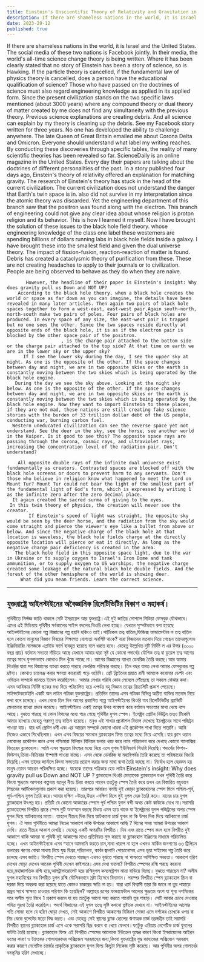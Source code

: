 ```yaml
---
title: Einstein's Unscientific Theory of Relativity and Gravitation in America.
description: If there are shameless nations in the world, it is Israel and the United States. The social media of these two nations is Facebook jointly. In their media, the world's all-time science change theory is being written. Where it has been clearly stated that no story of Einstein has been a story of science, so is Hawking.
date: 2023-29-12
published: true
---
```


If there are shameless nations in the world, it is Israel and the United States. The social media of these two nations is Facebook jointly. In their media, the world's all-time science change theory is being written. Where it has been clearly stated that no story of Einstein has been a story of science, so is Hawking. If the particle theory is cancelled, if the fundamental law of physics theory is cancelled, does a person have the educational qualification of science?
            Those who have passed on the doctrines of science must also regard engineering knowledge as applied in its applied form.
Since the present civilization stands on the two specific laws mentioned (about 3000 years) where any compound theory or dual theory of matter created by me does not find any simultaneity with the previous theory. Previous science explanations are creating debris. And all science can explain by my theory is cleaning up the debris. See my Facebook story written for three years.
           No one has developed the ability to challenge anywhere. The late Queen of Great Britain emailed me about Corona Delta and Omicron. Everyone should understand what label my writing reaches.
      By conducting these discoveries through specific tables, the reality of many scientific theories has been revealed so far.
        ScienceDaily is an online magazine in the United States. Every day their papers are talking about the doctrines of different personalities of the past. In a story published four days ago, Einstein's theory of relativity offered an explanation for matching gravity.
         The research of Einstein's theory has stuck in the head of the current civilization.
      The current civilization does not understand the danger that Earth's twin space is in.
        also did not survive in my interpretation since the atomic theory was discarded.
          Yet the engineering department of this branch saw that the positron was found along with the electron. This branch of engineering could not give any clear idea about whose religion is proton religion and its behavior. This is how I learned it myself.
       Now I have brought the solution of these issues to the black hole field theory. whose engineering knowledge of the class one label these westerners are spending billions of dollars running labs in black hole fields inside a galaxy.
           I have brought these into the smallest field and given the dual universe theory. The impact of fission-fusion, reaction-reaction of matter is found. Debris has created a cataclysmic theory of purification from these. These are not creating headaches to apply to their journals or to civilization. People are being observed to behave as they do when they are naive.

           However, the headline of their paper is Einstein's insight: Why does gravity pull us Down and NOT UP?
        According to the black hole theory, when a black hole creates the world or space as far down as you can imagine, the details have been revealed in many later articles. Then again two pairs of black hole spaces together to form a west-east, east-west pair.Again south-north, north-south make two pairs of poles. Four pairs of black holes are produced. In every space of any size, the east-west pair is trapped but no one sees the other. Since the two spaces reside directly at opposite ends of the black hole, it is as if the electron pair is blocked by the other space pair of the positron.
                        , is the charge pair attached to the bottom side or the charge pair attached to the top side? At that time on earth we are in the lower sky or the upper sky?
          If I see the lower sky during the day, I see the upper sky at night. As one is the opposite of the other. If the space changes between day and night, we are in two opposite skies or the earth is constantly moving between the two skies which is being operated by the black hole engine.
       During the day we see the sky above. Looking at the night sky below. As one is the opposite of the other. If the space changes between day and night, we are in two opposite skies or the earth is constantly moving between the two skies which is being operated by the black hole engine. Now they want to import Einstein to these places, if they are not mad, these nations are still creating fake science stories with the burden of 33 trillion dollar debt of the US people, conducting war, burning carbon fuel.
      Western uneducated civilization can see the reverse space yet not understand. See the deer in the sky, see the horse, see another world in the Kuiper. Is it good to see this? The opposite space rays are passing through the corona, cosmic rays, and ultraviolet rays, increasing the concentration level of the radiation pair. Don't understand?

        All opposite double rays of the infinite dual universe exist fundamentally as creators. Contrasted spaces are blocked off with the black hole screens or doors to prevent harm to any servants. Don't those who believe in religion know what happened to meet the Lord on Mount Tur? Mount Tur could not bear the light of the smallest part of the fundamental light of God's form, which is expressed by writing 1 as the infinite zero after the zero decimal place.
      It again created the sacred surma of giving to the eyes.
     In this twin theory of physics, the creation will never see the creator.
            If Einstein's speed of light was straight, the opposite sky would be seen by the deer horse, and the radiation from the sky would come straight and pierce the viewer's eye like a bullet from above or below. And since the negative charge of the black hole at that location is waveless, the black hole fields charge at the directly opposite location will pierce or eat it directly. As long as the negative charge pair deficiency is created in the area.
       The black hole field in this opposite space light, due to the war in Ukraine or to supply oxygen to Israel's Iron Dome and tank ammunition, or to supply oxygen to US warships, the negative charge created some leakage of the natural black hole double fields. And the forest of the other hemisphere of the world is showing deer.
         What did you mean friends. Learn the correct science.

---

## যুক্তরাষ্ট্রে আইনস্টাইনের অবৈজ্ঞানিক  রিলেটিভিটির বিকাশ  ও মহাকর্ষ।

পৃথিবীতে নির্লজ্জ জাতি থাকলে সেটি ইসরায়েল আর যুক্তরাষ্ট্র।এই দুই জাতির সোশ‍্যাল মিডিয়া ফেসবুক যৌথভাবে। এদের এই মিডিয়ায় পৃথিবীর সর্বকালের সাইন্স বদলের থিওরি লেখা হচ্ছে। যেখানে সুস্পষ্টভাবে বলা হয়েছে আইনস্টাইনের কোনো গল্প বিজ্ঞানের গল্প হয়নি  হকিংও তাই।পার্টিকেল তত্ব বাতিল,ফিজিক্স ফান্ডামেন্টাল ল তত্ব বাতিল হলে কোনো মানুষের বিজ্ঞান বিষয়ের শিক্ষাগত যোগ‍্যতা অবশিষ্ট থাকে?
যারা বিজ্ঞানের মতবাদ দিয়ে গেছেন তাদেরগুলোও ইঞ্জিনিয়ারিং নলেজকে এপ্লাইড ফর্মে ব‍্যবহৃত হয়েছে বলে ধরতে হবে।
       যেহেতু উল্লেখিত দুটি নির্দিষ্ট ল এর উপর (৩০০০ বছর প্রায়) বর্তমান সভ‍্যতা দাঁড়িয়ে আছে যেখানে  আমার দ্বারা সৃষ্ট যে কোনো পদার্থের যৌগিক তত্ব বা ডুয়েল তত্ব আগের তত্বের সাথে যুগপদভাবে কোথাও মিল খুঁজে পাচ্ছে না। আগের বিজ্ঞানের ব‍্যাখ‍্যা ডেবরিজ তৈরি করছে।আর আমার থিওরির দ্বারা সব বিজ্ঞানের ব‍্যাখ‍্যা করতে পারছে ডেবরিজ পরিস্কার করছে। তিন বছর যাবত লেখা আমার  ফেসবুকের গল্প দ্রষ্টব‍্য।
     কোথাও চ্যালেঞ্জ করার ক্ষমতা কারোরই গড়ে ওঠেনি।  গ্রেট ব্রিটেনের প্রয়াত রানী আমাকে করোনার ডেল্টা এবং ওমিক্রন সম্পর্কে জানতে ইমেল করেছিলেন। আমার লেখার পরিধি কোন লেবেলে পৌঁছেছে তা সকলে বোঝার কথা।
            এসব আবিস্কার নির্দিষ্ট ছকের মধ‍্য দিয়ে পরিচালিত হয়ে এপর্যন্ত বহু বিজ্ঞান তত্বের রিয়‍্যালিটি প্রকাশ পেয়েছে।
     সাইন্সটেকডেইলি একটি অন লাইন পত্রিকা যুক্তরাষ্ট্রের। প্রতিদিন তাদের এসব পত্রিকা বিভিন্ন অতীত ব‍্যক্তির মতবাদ নিয়ে কথা বলে চলেছে। এখন থেকে তিন দিন আগের প্রকাশিত গল্পে আইনস্টাইনের থিওরি অব রিলেটিভিটির গ্র‍্যাভিটি মেলানোর ব‍্যাখ‍্যা প্রদান করেছে।
         আইনস্টাইনও একই তত্বের উপর গবেষণা করে বর্তমান সভ‍্যতার মাথা খেয়ে বসে আছে।
      বুঝতে পারছে না কোন বিপদের মধ‍্যে পরে গেছে পৃথিবীর যুগল স্পেস।
ইলেক্ট্রন প্রোটন নিউট্রন তত্বও টিকেনি আমার ব‍্যাখ‍্যায় যেহেতু পরমাণু তত্ব বাতিল হয়েছে।         তবুও এই শাখার প্রকৌশল বিভাগ দেখেছে ইলেক্ট্রনের সাথে পজিট্রন পাওয়া যায়। যার ধর্ম প্রোটন ধর্মী এবং এর আচরন সম্পর্কে কোনো ধারনা এই প্রকৌশল শাখা দিতে পারেনি। আমি নিজেও এভাবে শিখেছিলাম। এখন এসব বিষয়ের সমাধান ব্ল‍্যাকহোল ফিল্ড তত্বের মধ‍্যে নিয়ে এসেছি।যার ক্লাস ওয়ান লেবেলের প্রকৌশল জ্ঞান এসব পশ্চিমারা বিলিয়ন বিলিয়ন ডলার খরচ করে ল‍্যাব পরিচালনা করে দেখছে কোনো গ‍্যালাক্সির ভিতরের ব্ল‍্যাকহোল।
       আমি এসব ক্ষুদ্রতম ফিল্ডের মধ‍্যে নিয়ে এসে যুগল ইউনিভার্স থিওরি দিয়েছি।পদার্থের ফিশন-ফিউশন,ক্রিয়া-বিক্রিয়ার ইম্প‍্যাক্ট পাওয়া যাচ্ছে। এসব থেকে ডেবরিজ যা মহাবিপর্যয় তৈরি করেছে তা পরিস্কারের থিওরি দিয়েছি।এসব তাদের জার্নালে কিংবা সভ‍্যতায় প্রয়োগ করার জন‍্য মাথা ব‍্যথা তৈরি করছে না। নির্বোধ হলে যেরকম হয় মানুষ তেমন আচরন পরিলক্ষিত হচ্ছে।
       যাহোক তাদের পত্রিকার হেড লাইন Einstein's insight: Why does gravity pull us Down and NOT UP ?
        ব্ল‍্যাকহোল থিওরি মোতাবেক ব্ল‍্যাকহোল  যখন পৃথিবী তৈরি করে কিংবা ক্ষুদ্রতম আপনার কল্পনায় যতদূর নীচে চিন্তা করতে পারেন ততটুকু স্পেস তৈরি করে তখন এর বিস্তারিত বহুভাবে পিছনের আর্টিকেলগুলোয় প্রকাশ করা হয়েছে। তারপরে আবারও বলছি দুই জোড়া ব্ল‍্যাকহোলের  স্পেস মিলে পশ্চিম-পূর্ব, পূর্ব-পশ্চিম যুগল তৈরি করে।আবার দক্ষিণ -উত্তর,উত্তর -দক্ষিণ মিলে দুই যুগল মেরু তৈরি করে। যাদের চার যুগল ব্ল‍্যাকহোল উৎপন্ন হয়।  প্রতিটি যে কোনো আকারের স্পেসে পূর্ব পশ্চিম যুগল বন্দী অথচ কেউ কাউকে দেখে না।সরাসরি ব্ল‍্যাকহোলের বিপরীত প্রান্তে স্পেস দুটি অবস্হান করছে বিধায় এমন হয়ে থাকে যা ইলেক্ট্রনের যুগল পজিট্রনের অপর স্পেস যুগল দিয়ে আটকানোর মতো।
              তাহলে নীচের দিক দিয়ে আটকানো চার্জ যুগল না কি উপর দিক দিয়ে আটকানো চার্জ যুগল। ঐ সময় পৃথিবীতে আমরা নিচের আকাশে নাকি উপরের আকাশে আছি ?
                   দিনের সময় আমরা উপরের আকাশ দেখি।  রাতে নীচের আকাশ দেখছি। যেহেতু একটি অপরটির বিপরীত। দিন এবং রাতে স্পেস বদল হলে বিপরীত দুই আকাশে থাকি আমরা বা পৃথিবী দুই আকাশের মধ‍্যে প্রতিনিয়ত মুভ করছে যা ব্ল‍্যাকহোল ইঞ্জিনের মাধ‍্যমে পরিচালিত হচ্ছে। এখন আইনস্টাইনকে এসব স্হানে আমদানি করতে চান,মাথা খারাপ না হলে এখনও মার্কিন জনগণের ৩৩ ট্রিলিয়ন ডলারের ঋণের বোঝা মাথায় নিয়ে যুদ্ধ বিগ্রহ পরিচালনা, কার্বন জ্বালানি পোড়ানোসহ এসব ভূয়া সাইন্সের গল্প তৈরি করে চলেছে এসব জাতি।
বিপরীত স্পেস দেখতে পাচ্ছেন এখনও বুঝতে পারছে না পাশ্চাত্য  অশিক্ষিত সভ‍্যতা। আকাশে হরিণ দেখেন ঘোড়া দেখেন আরেক পৃথিবী দেখেন কাইপারে।এসব দেখা ভালো? বিপরীত স্পেসের রশ্মি পরছে করোনা হয়ে,মহাজাগতিক রশ্মি হয়ে,আলট্রাভায়োলেট হয়ে রশ্মিযুগল কনসেন্ট্রশন মাত্রা বাড়িয়ে দিচ্ছে। বুঝতে পারছেন না?
অসীম যুগল মহাবিশ্বের সব বিপরীত যুগল রশ্মি মৌলিকভাবে স্রষ্টা হিসেবে বিদ্যমান। পরস্পর  বিপরীত স্পেস ব্ল্যাকহোল স্ক্রিন বা দরজা দিয়ে অবরুদ্ধ করা হয়েছে যাতে কোনও চাকরের ক্ষতি না হয়। যারা ধর্মে বিশ্বাসী তারা কি জানে না তুর পাহাড়ে প্রভুর সাথে সাক্ষাত চাওয়ার পরিণাম কি হয়েছিল? আল্লাহর রূপের ফান্ডামেন্টাল আলোর ক্ষুদ্রতম অংশ যা শূন্য দশমিকের পরে অসীম শূন্য লিখে 1 প্রকাশ করলে যা হয় ততটুকু আলো সহ‍্য করতে পারেনি তূর পাহাড়।
সেটি আবার চোখে দেওয়ার পবিত্র সুরমা তৈরি করেছিল।
পদার্থ বিজ্ঞানের এই যুগল তত্বে সৃষ্টি কখনো স্রষ্টাকে দেখবে না।
             আইনস্টাইনের আলোর গতি সোজা হলে যে হরিণ ঘোড়া দেখত, সেই আকাশে বিপরীত আকাশের বিকিরণ সোজা এসে দর্শকের চোখকে ওপর বা নিচ থেকে বুলেটের মতো বিদ্ধ করত। এবং যেহেতু সেই স্থানের ব্ল্যাক হোলের ঋণাত্মক চার্জ তরঙ্গহীন তাই  সরাসরি বিপরীত স্থানের ব্ল‍্যাকহোল চার্জ এসে একে সরাসরি ছিদ্র করবে বা খেয়ে ফেলবে।যতটুকু এরিয়ায় নেগেটিভ চার্জ যুগলের ঘাটতি তৈরি হয়েছে।
      ব্ল‍্যাকহোল ফিল্ড এই বিপরীত স্পেসের আলোকে  ইউক্রেন যুদ্ধের কারণ কিংবা ইসরায়েলের আইরন ডমের কারণ ও ট‍্যাংকের গোলাবারুদের অক্সিজেন সরবরাহের জন‍্য,কিংবা যুক্তরাষ্ট্রের যুদ্ধ জাহাজের অক্সিজেন সরবরাহ করার কারণে নেগেটিভ চার্জের প্রাকৃতিক ব্ল‍্যাকহোল যুগল ফিল্ড কিছুটা লিকেজ সৃষ্টি করেছে। আর পৃথিবীর অপর গোলার্ধের বনভূমির হরিণ দেখাচ্ছে।
